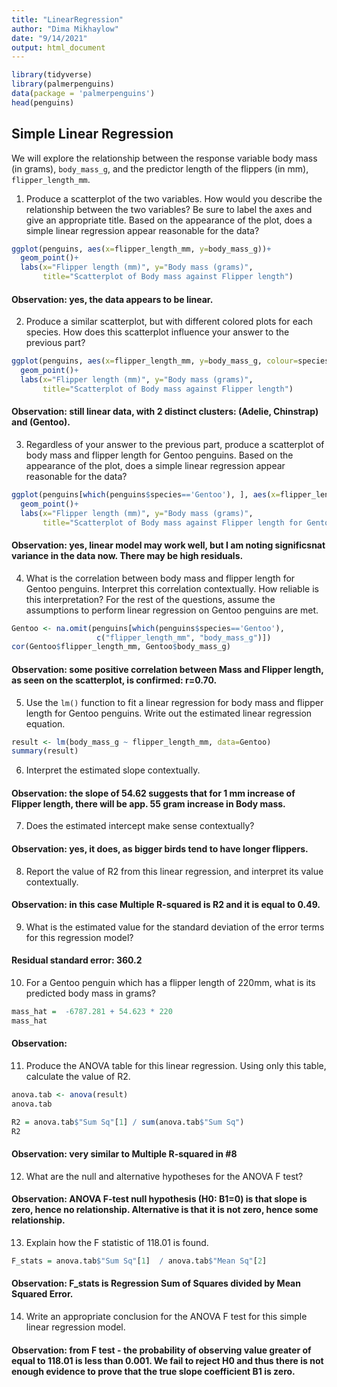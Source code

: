 ```yaml
---
title: "LinearRegression"
author: "Dima Mikhaylow"
date: "9/14/2021"
output: html_document
---
```



```r
library(tidyverse)
library(palmerpenguins)
data(package = 'palmerpenguins')
head(penguins)
```

## Simple Linear Regression

We will explore the relationship between the response variable body mass (in grams),
`body_mass_g`, and the predictor length of the flippers (in mm), `flipper_length_mm`.

1. Produce a scatterplot of the two variables. How would you describe the relationship between the two variables? Be sure to label the axes and give an appropriate title. Based on the appearance of the plot, does a simple linear regression appear reasonable for the data?

```r
ggplot(penguins, aes(x=flipper_length_mm, y=body_mass_g))+
  geom_point()+
  labs(x="Flipper length (mm)", y="Body mass (grams)",
       title="Scatterplot of Body mass against Flipper length")
```

#### Observation: yes, the data appears to be linear.

2. Produce a similar scatterplot, but with different colored plots for each species. How does this scatterplot influence your answer to the previous part?

```r
ggplot(penguins, aes(x=flipper_length_mm, y=body_mass_g, colour=species))+
  geom_point()+
  labs(x="Flipper length (mm)", y="Body mass (grams)",
       title="Scatterplot of Body mass against Flipper length")
```

#### Observation: still linear data, with 2 distinct clusters: (Adelie, Chinstrap) and (Gentoo).

3. Regardless of your answer to the previous part, produce a scatterplot of body mass
and flipper length for Gentoo penguins. Based on the appearance of the plot, does a
simple linear regression appear reasonable for the data?


``` r
ggplot(penguins[which(penguins$species=='Gentoo'), ], aes(x=flipper_length_mm, y=body_mass_g))+
  geom_point()+
  labs(x="Flipper length (mm)", y="Body mass (grams)",
       title="Scatterplot of Body mass against Flipper length for Gentoo only")
```

#### Observation: yes, linear model may work well, but I am noting significsnat variance in the data now. There may be high residuals. 

4. What is the correlation between body mass and flipper length for Gentoo penguins.
Interpret this correlation contextually. How reliable is this interpretation?
For the rest of the questions, assume the assumptions to perform linear regression on
Gentoo penguins are met.

```r
Gentoo <- na.omit(penguins[which(penguins$species=='Gentoo'),
                   c("flipper_length_mm", "body_mass_g")])
cor(Gentoo$flipper_length_mm, Gentoo$body_mass_g)
```

#### Observation: some positive correlation between Mass and Flipper length, as seen on the scatterplot, is confirmed: r=0.70.

5. Use the `lm()` function to fit a linear regression for body mass and flipper length for Gentoo penguins. Write out the estimated linear regression equation.

```r
result <- lm(body_mass_g ~ flipper_length_mm, data=Gentoo)
summary(result)
```

6. Interpret the estimated slope contextually.

#### Observation: the slope of 54.62 suggests that for 1 mm increase of Flipper length, there will be app. 55 gram increase in Body mass.

7. Does the estimated intercept make sense contextually?

#### Observation: yes, it does, as bigger birds tend to have longer flippers.

8. Report the value of R2 from this linear regression, and interpret its value contextually.

#### Observation: in this case Multiple R-squared is R2 and it is equal to 0.49.

9. What is the estimated value for the standard deviation of the error terms for this
regression model?

#### Residual standard error: 360.2

10. For a Gentoo penguin which has a flipper length of 220mm, what is its predicted body mass in grams?

```r
mass_hat =  -6787.281 + 54.623 * 220
mass_hat
```

#### Observation:

11. Produce the ANOVA table for this linear regression. Using only this table, calculate the value of R2.
```r
anova.tab <- anova(result)
anova.tab
```

``` r
R2 = anova.tab$"Sum Sq"[1] / sum(anova.tab$"Sum Sq")
R2
```
#### Observation: very similar to Multiple R-squared in #8

12. What are the null and alternative hypotheses for the ANOVA F test?

#### Observation: ANOVA F-test null hypothesis (H0: B1=0) is that slope is zero, hence no relationship. Alternative is that it is not zero, hence some relationship.


13. Explain how the F statistic of 118.01 is found.
```r
F_stats = anova.tab$"Sum Sq"[1]  / anova.tab$"Mean Sq"[2]  
```

#### Observation: F_stats is Regression Sum of Squares divided by Mean Squared Error.

14. Write an appropriate conclusion for the ANOVA F test for this simple linear regression model.

#### Observation: from F test - the probability of observing value greater of equal to 118.01 is less than 0.001. We fail to reject H0 and thus there is not enough evidence to prove that the true slope coefficient B1 is zero.  


